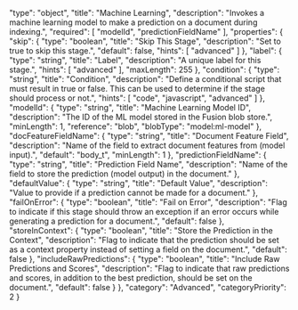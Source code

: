   "type": "object",
  "title": "Machine Learning",
  "description": "Invokes a machine learning model to make a prediction on a document during indexing.",
  "required": [
    "modelId",
    "predictionFieldName"
  ],
  "properties": {
    "skip": {
      "type": "boolean",
      "title": "Skip This Stage",
      "description": "Set to true to skip this stage.",
      "default": false,
      "hints": [
        "advanced"
      ]
    },
    "label": {
      "type": "string",
      "title": "Label",
      "description": "A unique label for this stage.",
      "hints": [
        "advanced"
      ],
      "maxLength": 255
    },
    "condition": {
      "type": "string",
      "title": "Condition",
      "description": "Define a conditional script that must result in true or false. This can be used to determine if the stage should process or not.",
      "hints": [
        "code",
        "javascript",
        "advanced"
      ]
    },
    "modelId": {
      "type": "string",
      "title": "Machine Learning Model ID",
      "description": "The ID of the ML model stored in the Fusion blob store.",
      "minLength": 1,
      "reference": "blob",
      "blobType": "model:ml-model"
    },
    "docFeatureFieldName": {
      "type": "string",
      "title": "Document Feature Field",
      "description": "Name of the field to extract document features from (model input).",
      "default": "body_t",
      "minLength": 1
    },
    "predictionFieldName": {
      "type": "string",
      "title": "Prediction Field Name",
      "description": "Name of the field to store the prediction (model output) in the document."
    },
    "defaultValue": {
      "type": "string",
      "title": "Default Value",
      "description": "Value to provide if a prediction cannot be made for a document."
    },
    "failOnError": {
      "type": "boolean",
      "title": "Fail on Error",
      "description": "Flag to indicate if this stage should throw an exception if an error occurs while generating a prediction for a document.",
      "default": false
    },
    "storeInContext": {
      "type": "boolean",
      "title": "Store the Prediction in the Context",
      "description": "Flag to indicate that the prediction should be set as a context property instead of setting a field on the document.",
      "default": false
    },
    "includeRawPredictions": {
      "type": "boolean",
      "title": "Include Raw Predictions and Scores",
      "description": "Flag to indicate that raw predictions and scores, in addition to the best prediction, should be set on the document.",
      "default": false
    }
  },
  "category": "Advanced",
  "categoryPriority": 2
}
